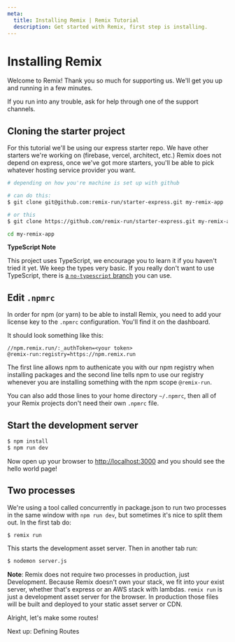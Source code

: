 ```yaml
---
meta:
  title: Installing Remix | Remix Tutorial
  description: Get started with Remix, first step is installing.
---
```



# Installing Remix

Welcome to Remix! Thank you so much for supporting us. We'll get you up and running in a few minutes.

If you run into any trouble, ask for help through one of the support channels.

## Cloning the starter project

For this tutorial we'll be using our express starter repo. We have other starters we're working on (firebase, vercel, architect, etc.) Remix does not depend on express, once we've got more starters, you'll be able to pick whatever hosting service provider you want.

```bash
# depending on how you're machine is set up with github

# can do this:
$ git clone git@github.com:remix-run/starter-express.git my-remix-app

# or this
$ git clone https://github.com/remix-run/starter-express.git my-remix-app

cd my-remix-app
```

**TypeScript Note**

This project uses TypeScript, we encourage you to learn it if you haven't tried it yet. We keep the types very basic. If you really don't want to use TypeScript, there is [a `no-typescript` branch](https://github.com/remix-run/starter-express/tree/no-typescript) you can use.

## Edit `.npmrc`

In order for npm (or yarn) to be able to install Remix, you need to add your license key to the `.npmrc` configuration. You'll find it on <Link to="/dashboard">the dashboard</Link>.

It should look something like this:

```
//npm.remix.run/:_authToken=<your token>
@remix-run:registry=https://npm.remix.run
```

The first line allows npm to authenicate you with our npm registry when installing packages and the second line tells npm to use our registry whenever you are installing something with the npm scope `@remix-run`.

You can also add those lines to your home directory `~/.npmrc`, then all of your Remix projects don't need their own `.npmrc` file.

## Start the development server

```bash
$ npm install
$ npm run dev
```

Now open up your browser to [http://localhost:3000](http://localhost:3000) and you should see the hello world page!

## Two processes

We're using a tool called concurrently in package.json to run two processes in the same window with `npm run dev`, but sometimes it's nice to split them out. In the first tab do:

```bash
$ remix run
```

This starts the development asset server. Then in another tab run:

```bash
$ nodemon server.js
```

**Note**: Remix does not require two processes in production, just Development. Because Remix doesn't own your stack, we fit into your exist server, whether that's express or an AWS stack with lambdas. `remix run` is just a development asset server for the browser. In production those files will be built and deployed to your static asset server or CDN.

Alright, let's make some routes!

<div className="next-prev-links">
  <Link className="next" to="../defining-routes">
    Next up: Defining Routes
  </Link>
</div>
